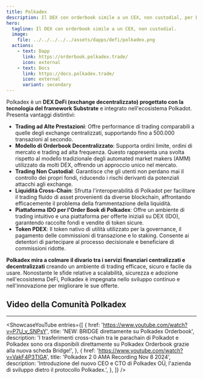 ```yaml
---
title: Polkadex
description: Il DEX con orderbook simile a un CEX, non custodial, per DotSama e oltre.
hero:
  tagline: Il DEX con orderbook simile a un CEX, non custodial.
  image: 
    file: ../../../../../assets/dapps/defi/polkadex.png
  actions:
    - text: Dapp
      link: https://orderbook.polkadex.trade/
      icon: external
    - text: Docs
      link: https://docs.polkadex.trade/
      icon: external
      variant: secondary
---
```



Polkadex è un **DEX DeFi (exchange decentralizzato) progettato con la tecnologia del framework Substrate** e integrato nell'ecosistema Polkadot. Presenta vantaggi distintivi:
- **Trading ad Alte Prestazioni**: Offre performance di trading comparabili a quelle degli exchange centralizzati, supportando fino a 500.000 transazioni al secondo.
- **Modello di Orderbook Decentralizzato**: Supporta ordini limite, ordini di mercato e trading ad alta frequenza. Questo rappresenta una svolta rispetto al modello tradizionale degli automated market makers (AMM) utilizzato da molti DEX, offrendo un approccio unico nel mercato.
- **Trading Non Custodial**: Garantisce che gli utenti non perdano mai il controllo dei propri fondi, riducendo i rischi derivanti da potenziali attacchi agli exchange.
- **Liquidità Cross-Chain**: Sfrutta l'interoperabilità di Polkadot per facilitare il trading fluido di asset provenienti da diverse blockchain, affrontando efficacemente il problema della frammentazione della liquidità.
- **Piattaforma IDO per l'Order Book di Polkadex**: Offre un ambiente di trading intuitivo e una piattaforma per offerte iniziali su DEX (IDO), garantendo raccolte fondi e vendite di token sicure.
- **Token PDEX**: Il token nativo di utilità utilizzato per la governance, il pagamento delle commissioni di transazione e lo staking. Consente ai detentori di partecipare al processo decisionale e beneficiare di commissioni ridotte.

**Polkadex mira a colmare il divario tra i servizi finanziari centralizzati e decentralizzati** creando un ambiente di trading efficace, sicuro e facile da usare. Nonostante le sfide relative a scalabilità, sicurezza e adozione nell'ecosistema DeFi, Polkadex è impegnata nello sviluppo continuo e nell'innovazione per migliorare le sue offerte.

## Video della Comunità Polkadex
------------
<ShowcaseYouTube
  entries={[
    {
      href: 'https://www.youtube.com/watch?v=P7U_v_SNPsY',
      title: 'NEW: BRIDGE direttamente su Polkadex Orderbook',
      description: 'I trasferimenti cross-chain tra le parachain di Polkadot e Polkadex sono ora disponibili direttamente su Polkadex Orderbook grazie alla nuova scheda Bridge!',
    },
        {
        href: 'https://www.youtube.com/watch?v=VakF4P3TlGA',
      title: 'Polkadex 2 0 AMA Recording Nov 8 2024',
      description: 'Introduzione del nuovo CEO e CTO di Polkadex OÜ, l\'azienda di sviluppo dietro il protocollo Polkadex.',
    },
  ]} />
